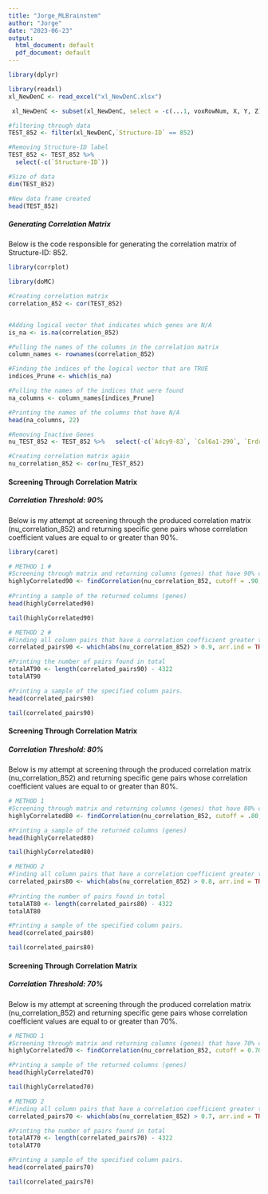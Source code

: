 ---
title: "Jorge_MLBrainstem"
author: "Jorge"
date: "2023-06-23"
output:
  html_document: default
  pdf_document: default
---

```{r}
library(dplyr)
```
```{r}
library(readxl)
xl_NewDenC <- read_excel("xl_NewDenC.xlsx")
```
```{r}
 xl_NewDenC <- subset(xl_NewDenC, select = -c(...1, voxRowNum, X, Y, Z))
```

```{r}
#filtering through data
TEST_852 <- filter(xl_NewDenC,`Structure-ID` == 852)

#Removing Structure-ID label
TEST_852 <- TEST_852 %>%
  select(-c(`Structure-ID`))

#Size of data
dim(TEST_852)
```

```{r}
#New data frame created
head(TEST_852)
```

##### **Generating Correlation Matrix**

Below is the code responsible for generating the correlation matrix of Structure-ID: 852.

```{r}
library(corrplot)
```

```{r}
library(doMC) 
```

```{r}
#Creating correlation matrix
correlation_852 <- cor(TEST_852)


#Adding logical vector that indicates which genes are N/A
is_na <- is.na(correlation_852)

#Pulling the names of the columns in the correlation matrix
column_names <- rownames(correlation_852)

#Finding the indices of the logical vector that are TRUE
indices_Prune <- which(is_na)

#Pulling the names of the indices that were found
na_columns <- column_names[indices_Prune]

#Printing the names of the columns that have N/A
head(na_columns, 22) 
```

```{r}
#Removing Inactive Genes
nu_TEST_852 <- TEST_852 %>%   select(-c(`Adcy9-83`, `Col6a1-290`, `Erdr1-378`, `Enc1-390`, `L1cam-620`, `Pcsk1n-777`, `Prkcz-841`, `Sst-1001`, `Vamp2-1092`, `Ywhag-1124`, `Pex14-1397`, `Trip4-1924`, `Ankrd33-2006`, `Adrm1-2019`, `Crat-2119`, `Fbln1-2205`, `Ndufs1-2421`, `Traf7-2527`, `Mapk3-32576`, `Pim2-32583`, `Limk2-61002`, `Bcap29-104826`))
```

```{r}
#Creating correlation matrix again
nu_correlation_852 <- cor(nu_TEST_852)
```

#### **Screening Through Correlation Matrix**

##### **Correlation Threshold: 90%**

Below is my attempt at screening through the produced correlation matrix (nu_correlation_852) and returning specific gene pairs whose correlation coefficient values are equal to or greater than 90%.

```{r}
library(caret)
```

```{r}
# METHOD 1 #
#Screening through matrix and returning columns (genes) that have 90% correlation or greater 
highlyCorrelated90 <- findCorrelation(nu_correlation_852, cutoff = .90, names = TRUE)
    
#Printing a sample of the returned columns (genes)
head(highlyCorrelated90)
```

```{r}
tail(highlyCorrelated90)
```

```{r}
# METHOD 2 #
#Finding all column pairs that have a correlation coefficient greater than 0.9
correlated_pairs90 <- which(abs(nu_correlation_852) > 0.9, arr.ind = TRUE)

#Printing the number of pairs found in total       
totalAT90 <- length(correlated_pairs90) - 4322
totalAT90
```

```{r}
#Printing a sample of the specified column pairs.
head(correlated_pairs90)
```

```{r}
tail(correlated_pairs90)
```

#### **Screening Through Correlation Matrix**

##### **Correlation Threshold: 80%**

Below is my attempt at screening through the produced correlation matrix (nu_correlation_852) and returning specific gene pairs whose correlation coefficient values are equal to or greater than 80%.

```{r}
# METHOD 1 
#Screening through matrix and returning columns (genes) that have 80% correlation or greater
highlyCorrelated80 <- findCorrelation(nu_correlation_852, cutoff = .80, names = TRUE)

#Printing a sample of the returned columns (genes)
head(highlyCorrelated80)
```

```{r}
tail(highlyCorrelated80)
```

```{r}
# METHOD 2 
#Finding all column pairs that have a correlation coefficient greater than 0.8
correlated_pairs80 <- which(abs(nu_correlation_852) > 0.8, arr.ind = TRUE)
  
#Printing the number of pairs found in total 
totalAT80 <- length(correlated_pairs80) - 4322
totalAT80
```

```{r}
#Printing a sample of the specified column pairs.
head(correlated_pairs80)
```

```{r}
tail(correlated_pairs80)
```

#### **Screening Through Correlation Matrix**

##### **Correlation Threshold: 70%**

Below is my attempt at screening through the produced correlation matrix (nu_correlation_852) and returning specific gene pairs whose correlation coefficient values are equal to or greater than 70%.

```{r}
# METHOD 1 
#Screening through matrix and returning columns (genes) that have 70% correlation or greater
highlyCorrelated70 <- findCorrelation(nu_correlation_852, cutoff = 0.70, names = TRUE)

#Printing a sample of the returned columns (genes)
head(highlyCorrelated70)
```

```{r}
tail(highlyCorrelated70)
```

```{r}
# METHOD 2 
#Finding all column pairs that have a correlation coefficient greater than 0.7
correlated_pairs70 <- which(abs(nu_correlation_852) > 0.7, arr.ind = TRUE)

#Printing the number of pairs found in total 
totalAT70 <- length(correlated_pairs70) - 4322
totalAT70
```

```{r}
#Printing a sample of the specified column pairs.
head(correlated_pairs70)
```

```{r}
tail(correlated_pairs70)
```
